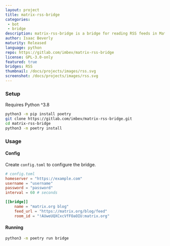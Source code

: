 ```yaml
---
layout: project
title: matrix-rss-bridge
categories:
 - bot
 - bridge
description: matrix-rss-bridge is a bridge for reading RSS feeds in Matrix rooms.
author: Isaac Beverly
maturity: Released
language: python
repo: https://gitlab.com/imbev/matrix-rss-bridge
license: GPL-3.0-only
featured: true
bridges: RSS
thumbnail: /docs/projects/images/rss.svg
screenshot: /docs/projects/images/rss.svg
---
```


### Setup

Requires Python ^3.8

```sh
python3 -m pip install poetry
git clone https://gitlab.com/imbev/matrix-rss-bridge.git
cd matrix-rss-bridge
python3 -m poetry install
```

### Usage

#### Config

Create `config.toml` to configure the bridge.

```toml
# config.toml
homeserver = "https://example.com"
username = "username" 
password = "password"
interval = 60 # seconds

[[bridge]]
    name = "matrix.org blog"
    feed_url = "https://matrix.org/blog/feed"
    room_id = "!AUweUQXCxcVfFOaOIU:matrix.org"
```

#### Running

```sh
python3 -m poetry run bridge
```
